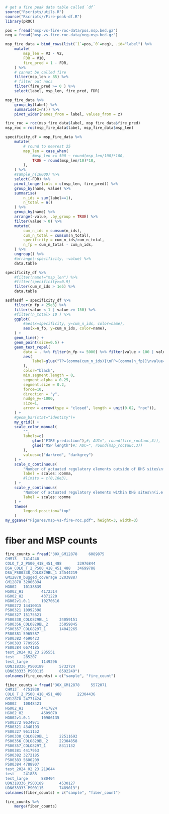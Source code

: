 ```r
# get a fire peak data table called `df`
source("Rscripts/utils.R")
source("Rscripts//Fire-peak-df.R")
library(pROC)
```

```r
pos = fread("msp-vs-fire-roc-data/pos.msp.bed.gz")
neg = fread("msp-vs-fire-roc-data/neg.msp.bed.gz")

msp_fire_data = bind_rows(list(`1`=pos,`0`=neg), .id="label") %>%
    mutate(
        msp_len = V3 - V2,
        FDR = V10,
        fire_pred = 1 - FDR,
    ) %>% 
    # cannot be called fire
    filter(msp_len > 85) %>%
    # filter out nucs 
    filter(fire_pred >= 0 ) %>%
    select(label, msp_len, fire_pred, FDR) 

msp_fire_data %>% 
    group_by(label) %>%
    summarise(z=n()) %>%
    pivot_wider(names_from = label, values_from = z)

fire_roc = roc(msp_fire_data$label, msp_fire_data$fire_pred) 
msp_roc = roc(msp_fire_data$label, msp_fire_data$msp_len) 
```

```r
specificity_df = msp_fire_data %>%
    mutate(
        # round to nearest 25 
        msp_len = case_when(
            #msp_len >= 500 ~ round(msp_len/100)*100,
            TRUE ~ round(msp_len/10)*10,
        ),
    ) %>%
    #sample_n(10000) %>%
    select(-FDR) %>%
    pivot_longer(cols = c(msp_len, fire_pred)) %>%
    group_by(name, value) %>%
    summarise(
        n_ids = sum(label==1),
        n_total = n()
    ) %>%
    group_by(name) %>%
    arrange(-value, .by_group = TRUE) %>%
    filter(value > 0) %>%
    mutate(
        cum_n_ids = cumsum(n_ids),
        cum_n_total = cumsum(n_total),
        specificity = cum_n_ids/cum_n_total,
        n_fp = cum_n_total - cum_n_ids,
    ) %>%
    ungroup() %>%
    #arrange(-specificity, -value) %>%
    data.table

specificity_df %>%
    #filter(name!="msp_len") %>%
    #filter(specificity>=0.9)
    filter(cum_n_ids > 1e5) %>%
    data.table

```

```r
asdfasdf = specificity_df %>%
    filter(n_fp < 25e3) %>%
    filter(value < 1 | value >= 150) %>%
    #filter(n_total> 10 ) %>%
    ggplot(
        #aes(x=specificity, y=cum_n_ids, color=name),
        aes(x=n_fp, y=cum_n_ids, color=name),
    ) + 
    geom_line() +
    geom_point(size=0.5) +
    geom_text_repel(
        data = . %>% filter(n_fp >= 5000) %>% filter(value < 100 | value %% 50 == 0),
        aes(
            label=glue("TP={comma(cum_n_ids)}\nFP={comma(n_fp)}\nvalue={value}"),
        ),
        color="black",
        min.segment.length = 0,
        segment.alpha = 0.25,
        segment.size = 0.2,
        force=10,
        direction = "y",
        nudge_y=-1000,
        size=1,
        arrow = arrow(type = "closed", length = unit(0.02, "npc")),
    ) +
    #geom_bar(stat="identity")+
    my_grid() +
    scale_color_manual(
        "",
        labels=c(
            glue("FIRE prediction"),#; AUC=", round(fire_roc$auc,3)),
            glue("MSP length")#; AUC=", round(msp_roc$auc,3))
        ),
        values=c("darkred", "darkgrey")
    ) +
    scale_x_continuous(
        "Number of actuated regulatory elements outside of DHS sites\n(i.e. false positives)",
        label = scales::comma,
        #limits = c(0,10e3),
    ) +
    scale_y_continuous(
        "Number of actuated regulatory elements within DHS sites\n(i.e. true positives)",
        label = scales::comma
    ) +
    theme(
        legend.position="top"
    )
my_ggsave("Figures/msp-vs-fire-roc.pdf", height=3, width=3)
```


# fiber and MSP counts
```r
fire_counts = fread("30X_GM12878     6089875
CHM13   7414240
COLO_T_2_PS00_418_451_488       33976844
DSA_COLO_T_2_PS00_418_451_488   34699788
DSA_PS00338_COLO829BL_1 34544219
GM12878_bugged_coverage 32038887
GM12878 32006894
HG002   10138839
HG002_H1        4172314
HG002_H2        4371220
HG002v1.0.1     10270616
PS00272 14410015
PS00321 10992398
PS00327 15175621
PS00338_COLO829BL_1     34059151
PS00356_COLO829BL_2     35059045
PS00357_COLO829T_1      14042265
PS00381 5965587
PS00382 4690423
PS00383 7709965
PS00384 6674185
test_2024_02_23 285551
test    285207
test_large      1149296
UDN318336_PS00189       5732724
UDN633333_PS00115       8592249")
colnames(fire_counts) = c("sample", "fire_count")

fiber_counts = fread("30X_GM12878     5572071
CHM13   4751930
COLO_T_2_PS00_418_451_488       22304436
GM12878 24771424
HG002   10848421
HG002_H1        4417824
HG002_H2        4609070
HG002v1.0.1     10906135
PS00272 9634971
PS00321 4340193
PS00327 9611152
PS00338_COLO829BL_1     22511692
PS00356_COLO829BL_2     22304858
PS00357_COLO829T_1      8311132
PS00381 4417953
PS00382 3272185
PS00383 5600209
PS00384 4788907
test_2024_02_23 219644
test    241888
test_large      880404
UDN318336_PS00189       4530127
UDN633333_PS00115       7489013")
colnames(fiber_counts) = c("sample", "fiber_count")

fire_counts %>%
    merge(fiber_counts)

```